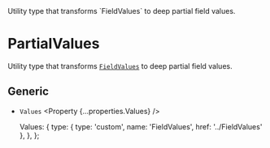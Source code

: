 
<Title>PartialValues</Title>
<Description>
  Utility type that transforms `FieldValues` to deep partial field values.
</Description>

# PartialValues

Utility type that transforms <A href="../FieldValues">`FieldValues`</A> to deep partial field values.

## Generic

- `Values` <Property {...properties.Values} />

  Values: {
    type: { type: 'custom', name: 'FieldValues', href: '../FieldValues' },
  },
};
